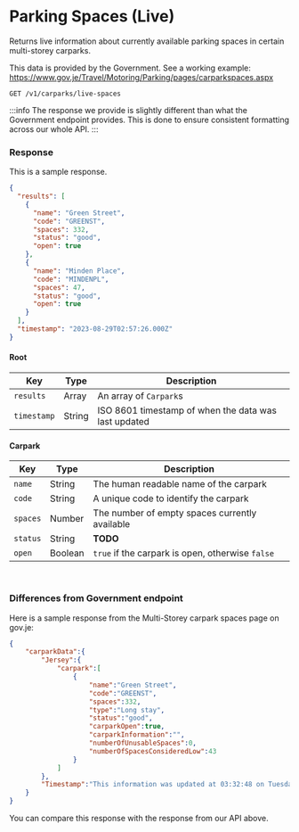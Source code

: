 
# Parking Spaces (Live)

Returns live information about currently available parking spaces in certain multi-storey carparks.

This data is provided by the Government. See a working example: https://www.gov.je/Travel/Motoring/Parking/pages/carparkspaces.aspx

```
GET /v1/carparks/live-spaces
```

:::info
The response we provide is slightly different than what the Government endpoint provides. This is done to ensure consistent formatting across our whole API.
:::

### Response
<Tabs>
<TabItem value="res-sample-200" label="200 (OK)">

This is a sample response.

```json title="Status: 200 (OK)"
{
  "results": [
    {
      "name": "Green Street",
      "code": "GREENST",
      "spaces": 332,
      "status": "good",
      "open": true
    },
    {
      "name": "Minden Place",
      "code": "MINDENPL",
      "spaces": 47,
      "status": "good",
      "open": true
    }
  ],
  "timestamp": "2023-08-29T02:57:26.000Z"
}
```

</TabItem>

<TabItem value="res-schema" label="Schema">

#### Root
| Key | Type | Description |
|-----|------|-------------|
|`results`|Array|An array of `Carpark`s|
|`timestamp`|String|ISO 8601 timestamp of when the data was last updated|

#### Carpark
| Key | Type | Description |
|-----|------|-------------|
|`name`|String|The human readable name of the carpark|
|`code`|String|A unique code to identify the carpark|
|`spaces`|Number|The number of empty spaces currently available|
|`status`|String|__TODO__|
|`open`|Boolean|`true` if the carpark is open, otherwise `false`|

</TabItem>
</Tabs>

<br/>

### Differences from Government endpoint
Here is a sample response from the Multi-Storey carpark spaces page on gov.je:

```json title="http://sojpublicdata.blob.core.windows.net/sojpublicdata/carpark-data.json"
{
    "carparkData":{
        "Jersey":{
            "carpark":[
                {
                    "name":"Green Street",
                    "code":"GREENST",
                    "spaces":332,
                    "type":"Long stay",
                    "status":"good",
                    "carparkOpen":true,
                    "carparkInformation":"",
                    "numberOfUnusableSpaces":0,
                    "numberOfSpacesConsideredLow":43
                }
            ]
        },
        "Timestamp":"This information was updated at 03:32:48 on Tuesday 29 August"
    }
}
```

You can compare this response with the response from our API above.